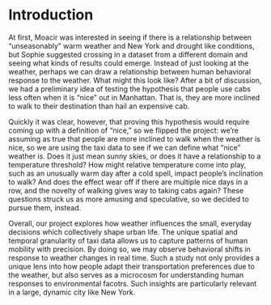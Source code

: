 # Introduction

At first, Moacir was interested in seeing if there is a relationship between “unseasonably” warm weather and New York and drought like conditions, but Sophie suggested crossing in a dataset from a different domain and seeing what kinds of results could emerge. Instead of just looking at the weather, perhaps we can draw a relationship between human behavioral response to the weather. What might this look like? After a bit of discussion, we had a preliminary idea of testing the hypothesis that people use cabs less often when it is “nice” out in Manhattan. That is, they are more inclined to walk to their destination than hail an expensive cab.

Quickly it was clear, however, that proving this hypothesis would require coming up with a definition of “nice,” so we flipped the project: we're assuming as true that people are more inclined to walk when the weather is nice, so we are using the taxi data to see if we can define what “nice” weather is. Does it just mean sunny skies, or does it have a relationship to a temperature threshold? How might relative temperature come into play, such as an unusually warm day after a cold spell, impact people's inclination to walk? And does the effect wear off if there are multiple nice days in a row, and the novelty of walking gives way to taking cabs again? These questions struck us as more amusing and speculative, so we decided to pursue them, instead.

Overall, our project explores how weather influences the small, everyday decisions which collectively shape urban life. The unique spatial and temporal granularity of taxi data allows us to capture patterns of human mobility with precision. By doing so, we may observe behavioral shifts in response to weather changes in real time. Such a study not only provides a unique lens into how people adapt their transportation preferences due to the weather, but also serves as a microcosm for understanding human responses to environmental facotrs. Such insights are particularly relevant in a large, dynamic city like New York.